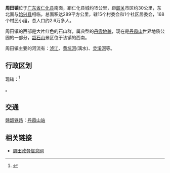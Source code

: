 {{中国乡级行政区
|景观照片文件名  = 
|景观照片描述    = 
}}
'''周田镇'''位于[[广东省|广东省]][[仁化县|仁化县]]南面，距仁化县城约15公里，距[[韶关|韶关]]市区约30公里，东北面与[[始兴县|始兴县]]相临，总面积达289平方公里，辖15个村委会和1个社区居委会，168个村民小组，总人口约2.6万多人。

周田镇的西部是大片红色的石山群，属典型的[[丹霞地貌|丹霞地貌]]，现在是[[丹霞山|丹霞山]]世界地质公园的一部分，[[韶石山|韶石山]]景区位于该镇的西南。

周田镇主要的河流有：[[浈江|浈江]]、[[黄坑河|黄坑河]](漓水)、[[灵溪河|灵溪河]]等。

==行政区划==
现辖：<ref>{{PRC admin/ref sgc|44/02/24/110/000}}</ref>

{{PRC admin/children|44/02/24/110/000}}。

==交通==
{{rint|cn|rail}}[[赣韶铁路|赣韶铁路]]：[[丹霞山站|丹霞山站]]

==相关链接==
{{reflist}}
*[http://sgzt.gov.und.cn/index.php 周田政务信息网]{{Wayback|url=http://sgzt.gov.und.cn/index.php |date=20160305092216 }}

{{PRC admin/navcat|44/02/24/110/000}}